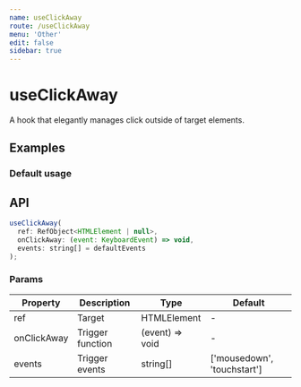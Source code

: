 ```yaml
---
name: useClickAway
route: /useClickAway
menu: 'Other'
edit: false
sidebar: true
---
```



# useClickAway

A hook that elegantly manages click outside of target elements.

## Examples

### Default usage

<JackBox jsCode={Demo1CodeJsx} tsCode={Demo1CodeTsx} demoName='Default usage' description='Please click the out of red box to view the effect.'>
  <Demo1 />
</JackBox>

## API

```javascript
useClickAway(
  ref: RefObject<HTMLElement | null>,
  onClickAway: (event: KeyboardEvent) => void,
  events: string[] = defaultEvents
);
```

### Params

| Property | Description                                 | Type                   | Default |
|---------|----------------------------------------------|------------------------|--------|
| ref | Target  | HTMLElement | -      |
| onClickAway | Trigger function  | (event) => void | -      |
| events | Trigger events  | string[] | ['mousedown', 'touchstart']      |